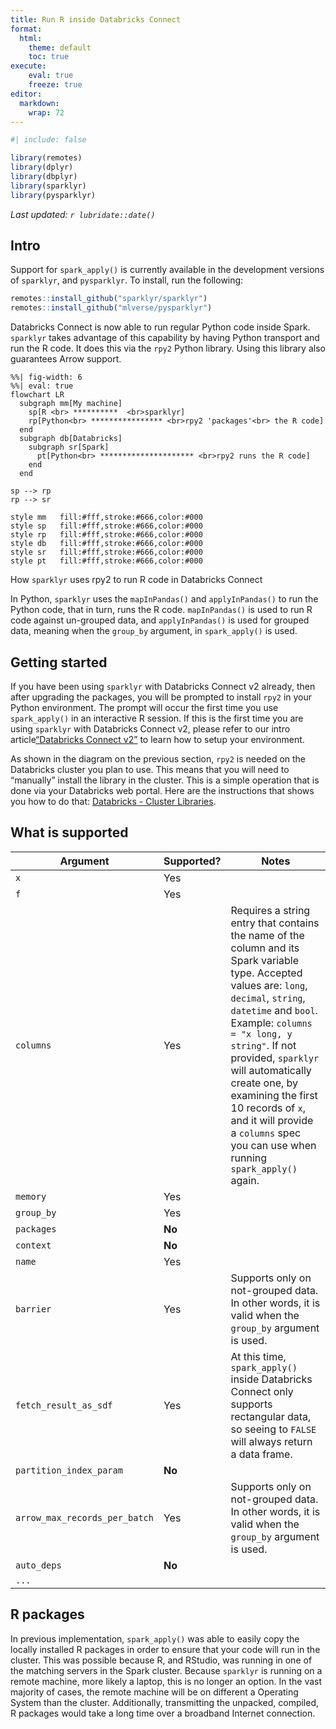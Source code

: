 ```yaml
---
title: Run R inside Databricks Connect
format:
  html:
    theme: default
    toc: true
execute:
    eval: true
    freeze: true
editor: 
  markdown: 
    wrap: 72
---
```


```r
#| include: false

library(remotes)
library(dplyr)
library(dbplyr)
library(sparklyr)
library(pysparklyr)
```

*Last updated: `r lubridate::date()`*

## Intro

Support for `spark_apply()` is currently available in the development
versions of `sparklyr`, and `pysparklyr`. To install, run the following:

``` r
remotes::install_github("sparklyr/sparklyr")
remotes::install_github("mlverse/pysparklyr")
```

Databricks Connect is now able to run regular Python code inside Spark.
`sparklyr` takes advantage of this capability by having Python transport
and run the R code. It does this via the `rpy2` Python library. Using
this library also guarantees Arrow support.

::: {#fig-connect}
```mermaid
%%| fig-width: 6
%%| eval: true
flowchart LR
  subgraph mm[My machine]
    sp[R <br> **********  <br>sparklyr]
    rp[Python<br> **************** <br>rpy2 'packages'<br> the R code]
  end
  subgraph db[Databricks]
    subgraph sr[Spark]
      pt[Python<br> ********************* <br>rpy2 runs the R code]
    end
  end

sp --> rp
rp --> sr

style mm   fill:#fff,stroke:#666,color:#000
style sp   fill:#fff,stroke:#666,color:#000
style rp   fill:#fff,stroke:#666,color:#000
style db   fill:#fff,stroke:#666,color:#000
style sr   fill:#fff,stroke:#666,color:#000
style pt   fill:#fff,stroke:#666,color:#000
```

How `sparklyr` uses rpy2 to run R code in Databricks Connect
:::

In Python, `sparklyr` uses the `mapInPandas()` and `applyInPandas()` to
run the Python code, that in turn, runs the R code. `mapInPandas()` is
used to run R code against un-grouped data, and `applyInPandas()` is
used for grouped data, meaning when the `group_by` argument, in
`spark_apply()` is used.

## Getting started

If you have been using `sparklyr` with Databricks Connect v2 already,
then after upgrading the packages, you will be prompted to install
`rpy2` in your Python environment. The prompt will occur the first time
you use `spark_apply()` in an interactive R session. If this is the
first time you are using `sparklyr` with Databricks Connect v2, please
refer to our intro article["Databricks Connect
v2"](/deployment/databricks-connect.qmd) to learn how to setup your
environment.

As shown in the diagram on the previous section, `rpy2` is needed on the
Databricks cluster you plan to use. This means that you will need to
"manually" install the library in the cluster. This is a simple
operation that is done via your Databricks web portal. Here are the
instructions that shows you how to do that: [Databricks - Cluster
Libraries](https://docs.databricks.com/en/libraries/cluster-libraries.html).

## What is supported

| Argument                      | Supported? | Notes                                                                                                                                                                                                                                                                                                                                                                                                 |
|------------------------|------------|------------------------------------|
| `x`                           | Yes        |                                                                                                                                                                                                                                                                                                                                                                                                       |
| `f`                           | Yes        |                                                                                                                                                                                                                                                                                                                                                                                                       |
| `columns`                     | Yes        | Requires a string entry that contains the name of the column and its Spark variable type. Accepted values are: `long`, `decimal`, `string`, `datetime` and `bool`. Example: `columns = "x long, y string"`. If not provided, `sparklyr` will automatically create one, by examining the first 10 records of `x`, and it will provide a `columns` spec you can use when running `spark_apply()` again. |
| `memory`                      | Yes        |                                                                                                                                                                                                                                                                                                                                                                                                       |
| `group_by`                    | Yes        |                                                                                                                                                                                                                                                                                                                                                                                                       |
| `packages`                    | **No**     |                                                                                                                                                                                                                                                                                                                                                                                                       |
| `context`                     | **No**     |                                                                                                                                                                                                                                                                                                                                                                                                       |
| `name`                        | Yes        |                                                                                                                                                                                                                                                                                                                                                                                                       |
| `barrier`                     | Yes        | Supports only on not-grouped data. In other words, it is valid when the `group_by` argument is used.                                                                                                                                                                                                                                                                                                  |
| `fetch_result_as_sdf`         | Yes        | At this time, `spark_apply()` inside Databricks Connect only supports rectangular data, so seeing to `FALSE` will always return a data frame.                                                                                                                                                                                                                                                         |
| `partition_index_param`       | **No**     |                                                                                                                                                                                                                                                                                                                                                                                                       |
| `arrow_max_records_per_batch` | Yes        | Supports only on not-grouped data. In other words, it is valid when the `group_by` argument is used.                                                                                                                                                                                                                                                                                                  |
| `auto_deps`                   | **No**     |                                                                                                                                                                                                                                                                                                                                                                                                       |
| `...`                         |            |                                                                                                                                                                                                                                                                                                                                                                                                       |

## R packages

In previous implementation, `spark_apply()` was able to easily copy the
locally installed R packages in order to ensure that your code will run
in the cluster. This was possible because R, and RStudio, was running in
one of the matching servers in the Spark cluster. Because `sparklyr` is
running on a remote machine, more likely a laptop, this is no longer an
option. In the vast majority of cases, the remote machine will be on
different a Operating System than the cluster. Additionally,
transmitting the unpacked, compiled, R packages would take a long time
over a broadband Internet connection.
